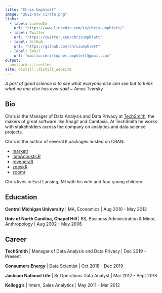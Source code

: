 ```yaml
---
title: "Chris Umphlett"
image: "2022-nov circle.png"
links:
  - label: LinkedIn
    url: "https://www.linkedin.com/in/chris-umphlett/"
  - label: Twitter
    url: "https://twitter.com/chrisumphlett"
  - label: GitHub
    url: "https://github.com/chrisumphlett"
  - label: Email
    url: "mailto:christopher.umphlett@gmail.com"
output:
  postcards::trestles
site: distill::distill_website
---
```



*A part of good science is to see what everyone else can see but to think what no one else has ever said* ~ Amos Tversky

## Bio

Chris is the Manager of Data Analysis and Data Privacy at [TechSmith](https://www.techsmith.com), the makers of great software like Snagit and Camtasia. At TechSmith he works with stakeholders across the company on analytics and data science projects.

Chris is the author of several `R` packages hosted on CRAN:

* [marketr](https://cran.r-project.org/web/packages/marketr/index.html)
* [ibmAcousticR](https://cran.r-project.org/web/packages/ibmAcousticR/index.html)
* [reveneraR](https://cran.r-project.org/web/packages/reveneraR/index.html)
* [zdeskR](https://cran.r-project.org/web/packages/zdeskR/index.html)
* [zoomr](https://github.com/chrisumphlett/zoomr)

Chris lives in East Lansing, MI with his wife and four young children. 


## Education

**Central Michigan University** | MA, Economics | Aug 2010 - May 2012

**Univ of North Carolina, Chapel Hill** | BS, Business Administration & Minor, Anthropology | Aug 2002 - May 2006

## Career

**TechSmith** | Manager of Data Analysis and Data Privacy | Dec 2019 - Present

**Consumers Energy** | Data Scientist | Oct 2018 - Dec 2019

**Jackson National Life** | Sr Operations Data Analyst | Mar 2012 - Sept 2018

**Kellogg's** | Intern, Sales Analytics | May 2011 - Mar 2012